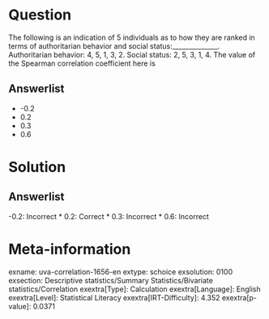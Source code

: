 Question
========

The following is an indication of 5 individuals as to how they are ranked in terms of authoritarian behavior and social status:______________. Authoritarian behavior: 4, 5, 1, 3, 2. Social status: 2, 5, 3, 1, 4. The value of the Spearman correlation coefficient here is

Answerlist
----------

* -0.2
* 0.2
* 0.3
* 0.6

Solution
========

Answerlist
----------

-0.2: Incorrect
* 0.2: Correct
* 0.3: Incorrect
* 0.6: Incorrect

Meta-information
================
exname: uva-correlation-1656-en
extype: schoice
exsolution: 0100
exsection: Descriptive statistics/Summary Statistics/Bivariate statistics/Correlation
exextra[Type]: Calculation
exextra[Language]: English
exextra[Level]: Statistical Literacy
exextra[IRT-Difficulty]: 4.352
exextra[p-value]: 0.0371
